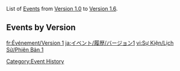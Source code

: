 {{CustomTabs
|tab1 = Events
|tab2 = History
|tab3 = Rewards
}}
{{HistoryTabs|Event/History}}
List of [[Event]]s from [[Version 1.0]] to [[Version 1.6]].

==Events by Version==
{{Events by Version Tables|1}}

[[Category:Event History]]

[[fr:Événement/Version 1]]
[[ja:イベント/履歴/バージョン1]]
[[vi:Sự Kiện/Lịch Sử/Phiên Bản 1]]